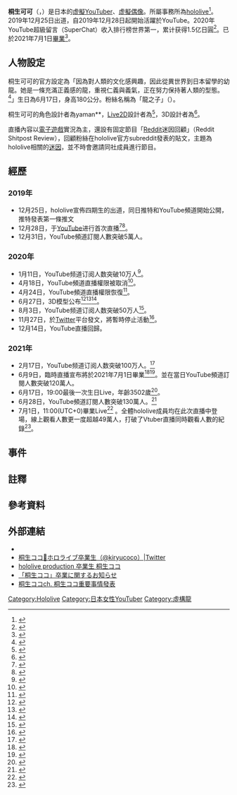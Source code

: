{{Multiple issues|
{{Trivia|time=2021-07-18T23:47:50+00:00}}
{{Prose|time=2022-04-11T13:40:23+00:00}}
{{Primarysources|time=2022-04-11T13:40:23+00:00}}
}}
{{Infobox YouTube personality
| name = 桐生可可
| logo = 
| logo caption = 
| image = File:Kiryu_Coco.png
| imagesize = 300px
| caption = 
| birth_name = 
| birth_date = 6月17日
| birth_place = 
| death_date = 
| death_place = 
| nationality = 
| occupation = [[虛擬YouTuber|虛擬YouTuber（VTuber）]]
| height = 180cm（龍形為7m）
| website = {{official|https://hololive.hololivepro.com/talents/kiryu-coco/}}
| pseudonym = 會長
| channel_display_name = Coco Ch. 桐生ココ
| channel_url = UCS9uQI-jC3DE0L4IpXyvr6w
| channel_direct_url = 
| years_active = 2019年12月28日 - <br>2021年7月1日
| genre = [[新聞|新聞]]、[[迷因|迷因]]、遊戲直播、閒聊、歌唱
| subscribers =  144萬人
| subscriber_date = 2022-4-14
| views = 179,693,304次
| view_date = 2022-4-14
| network = [[hololive|hololive]]
| associated_acts = 
| catchphrase(s) = 
| silver_button = yes
| silver_year = [[2020年|2020年]][[1月11日|1月11日]]
| gold_button = yes
| gold_year = [[2021年|2021年]][[2月17日|2月17日]]
| diamond_button = no
| diamond_year = 
| ruby_button = no
| ruby_year = 
| module = 
| stats_update = 2022年2月7日
}}
'''桐生可可'''（{{jpn|j=桐生ココ|hg=きりゅう ここ|rm=Kiryuu koko|f=y}}，{{lang-en|Kiryu Coco}}）是日本的[[虚擬YouTuber|虚擬YouTuber]]、[[虚擬偶像|虚擬偶像]]。所屬事務所為[[hololive|hololive]]<ref name="official1">{{cite web|url=https://hololive.hololivepro.com/talents/kiryu-coco/|title=桐生ココ|accessdate=2021-08-30|website=hololive.tv|publisher=COVER株式会社|archive-date=2021-11-27|archive-url=https://web.archive.org/web/20211127164017/https://hololive.hololivepro.com/talents/kiryu-coco/|dead-url=no}}</ref>。2019年12月25日出道，自2019年12月28日起開始活躍於YouTube。2020年YouTube超級留言（SuperChat）收入排行榜世界第一，累计获得1.5亿日圓<ref>{{cite web |author1=Yuuki Honda |title=桐生ココ、総額1億5千万円　2020年のスパチャ世界1位に |url=https://kai-you.net/article/79249 |website=KAI-YOU.net |accessdate=2021-06-13 |archiveurl=https://web.archive.org/web/20210421132117/https://kai-you.net/article/79249 |archivedate=2021-04-21 |language=ja |date=2021-01-04}}</ref>。已於2021年7月1日[[畢業_(演藝界)|畢業]]<ref>{{cite news |author1= |title=hololive四期生桐生可可宣布畢業，7/1告別演唱會 |url=https://www.4gamers.com.tw/news/detail/48382/hololivekiryu-coco-announced-her-graduation |accessdate=2021-06-12 |work=4Gamers |agency=4Gamers |date=2021-06-09 |archive-date=2021-06-12 |archive-url=https://web.archive.org/web/20210612084641/https://www.4gamers.com.tw/news/detail/48382/hololivekiryu-coco-announced-her-graduation |dead-url=no }}</ref>。

==人物設定==
桐生可可的官方設定為「因為對人類的文化感興趣，因此從異世界到日本留學的幼龍。她是一條充滿正義感的龍，重視仁義與義氣，正在努力保持著人類的型態。<ref name=official2>{{Cite web|title=【卒業生】桐生ココ|url=https://hololive.hololivepro.com/talents/kiryu-coco/|accessdate=2021-08-30|language=ja|archive-date=2021-11-27|archive-url=https://web.archive.org/web/20211127164017/https://hololive.hololivepro.com/talents/kiryu-coco/|dead-url=no}}</ref>」生日為6月17日，身高180公分。粉絲名稱為「龍之子」（{{Lang|ja|たつのこ}}）{{R|official2}}。

桐生可可的角色設計者為yaman**，[[Live2D|Live2D]]設計者為{{Lang|ja|けっふぃー}}<ref>{{Cite web|title=けっふぃー@Live2Dデザイナー(@keffiy)|url=https://twitter.com/keffiy|language=ja|access-date=2021-06-04|archive-date=2021-12-18|archive-url=https://web.archive.org/web/20211218135448/https://twitter.com/keffiy|dead-url=no}}</ref>，{{R|official2}}3D設計者為{{Lang|ja|ぽんぷ長}}<ref>{{Cite web|title=ぽんぷ長🍅(@paint002)|url=https://twitter.com/paint002|website=Twitter|language=ja|access-date=2020-11-19|archive-date=2020-12-06|archive-url=https://web.archive.org/web/20201206213552/https://twitter.com/paint002|dead-url=no}}</ref>。

直播內容以[[電子遊戲|電子遊戲]]實況為主，還設有固定節目「[[Reddit|Reddit]]迷因回顧」（Reddit Shitpost Review），回顧粉絲在hololive官方subreddit發表的貼文，主題為hololive相關的[[迷因|迷因]]，並不時會邀請同社成員進行節目。

==經歷==
===2019年===
*12月25日，hololive宣佈四期生的出道，同日推特和YouTube頻道開始公開，推特發表第一條推文
*12月28日，于[[YouTube|YouTube]]进行首次直播<ref>{{Citation|title=【ホロ4期】桐生ココ初配信まとめ|url=https://www.youtube.com/watch?v=zvLAtdS3iq8|website=YouTube|accessdate=2020-11-24|language=ja}}</ref><ref>{{Cite news|title=天音かなたさんや桐生ココさん、姫森ルーナさんらホロライブ4期生を紹介|date=2020-02-22|url=https://dengekionline.com/articles/39376/|newspaper=-{電撃オンライン}-}}</ref>。
*12月31日，YouTube頻道訂閱人數突破5萬人。

===2020年===
*1月11日，YouTube频道订阅人数突破10万人<ref>{{Citation|title=桐生ココ（Twitter ID：@kiryucoco）- 2020/01/11|url=https://twitter.com/kiryucoco/status/1215969473556967425|website=Twitter|accessdate=2020-11-19|language=ja|archive-date=2021-01-19|archive-url=https://web.archive.org/web/20210119115033/https://twitter.com/kiryucoco/status/1215969473556967425|dead-url=no}}</ref>。
*4月18日，YouTube頻道直播權限被取消<ref>{{Citation|title=桐生ココ（Twitter ID：@kiryucoco）- 2020/04/18|url=https://twitter.com/kiryucoco/status/1251481107188465667|website=Twitter|accessdate=2020-11-19|language=ja|archive-date=2020-04-18|archive-url=https://web.archive.org/web/20200418190916/https://twitter.com/kiryucoco/status/1251481107188465667|dead-url=no}}</ref>。
*4月24日，YouTube頻道直播權限恢復<ref>{{Citation|title=桐生ココ（Twitter ID：@kiryucoco）- 2020/04/24|url=https://twitter.com/kiryucoco/status/1253368251926540288|website=Twitter|accessdate=2020-11-19|language=ja|archive-date=2020-05-01|archive-url=https://web.archive.org/web/20200501074113/https://twitter.com/kiryucoco/status/1253368251926540288|dead-url=no}}</ref>。
*6月27日，3D模型公布<ref>{{Citation|title=【#桐生ココ3D】桐生ココ3Dお披露目！#ホロふぉーす始動！ 【#JointhefutureJP】|url=https://www.youtube.com/watch?v=9a7_lq72xlk|website=YouTube|accessdate=2020-11-19|language=ja|archive-date=2021-02-02|archive-url=https://web.archive.org/web/20210202001512/https://www.youtube.com/watch?v=9a7_lq72xlk|dead-url=no}}</ref><ref>{{Cite news|title=-{桐生ココの3Dお披露目配信、10万人オーバーの驚異の同時接続数を達成　ラストはゴロツキに……!?}-|url=https://panora.tokyo/archives/7613|newspaper=Panora|date=2020-06-27}}</ref><ref>{{Cite news|title=-{同接10万人を記録した桐生ココの3Dお披露目配信、注目の内容は？}-|url=https://www.moguravr.com/vtuber-kiryu-coco-6|newspaper=MoguLive|date=2020-06-29}}</ref>。
*8月3日，YouTube频道订阅人数突破50万人<ref>{{Cite web|url=https://www.youtube.com/watch?v=kqHTeyHV5xU|title=-{【#桐生ココ】50万人カウントダウン緊急ゲリラ歌枠}-|accessdate=2020-08-03|publisher=youtube}}</ref>。
*11月27日，於[[Twitter|Twitter]]平台發文，將暫時停止活動<ref>{{Citation|title=桐生ココ（Twitter ID：@kiryucoco）- 2020/11/27|url=https://twitter.com/kiryucoco/status/1332316912932560899|website=Twitter|accessdate=2020-11-28|language=ja|archive-date=2021-03-29|archive-url=https://web.archive.org/web/20210329183058/https://twitter.com/kiryucoco/status/1332316912932560899|dead-url=no}}</ref>。
*12月14日，YouTube直播回歸。

===2021年===
*2月17日，YouTube频道订阅人数突破100万人。<ref>{{Cite tweet|user=kiryucoco|number=1361973361908178944|date=2021-02-17|title=みんな、お祝いしてくれてありがとう！脳が死んでrつからうまくしゃべれなくてごめんね！これからもずっと、どんな時でもファンの皆さん愛してんで！！！！！！また脳復活したら、改めてちゃんとお祝いさせてね！！！！！！！！！！|author=桐生ココ|access-date=2021-02-21|language=ja}}</ref>
*6月9日，臨時直播宣布將於2021年7月1日畢業<ref>{{Cite web|title=桐生ココからみなさんへ大切なお知らせ|url=https://www.youtube.com/watch?app=desktop&v=6Q-fX1E6B_s&t=332s|language=ja|accessdate=2021-06-09|archive-date=2021-06-09|archive-url=https://web.archive.org/web/20210609031844/https://www.youtube.com/watch?app=desktop&v=6Q-fX1E6B_s&t=332s|dead-url=no}}</ref><ref>{{Cite Web|url= https://cover-corp.com/news/detail/20210609a/?fbclid=IwAR0_iMStZoj0F2HP6AgVdFyDx7uASzTHBmRNAdlkcCpXOvPDhMcmr0b1DsE|title= 「桐生ココ」卒業に関するお知らせ|language= ja|accessdate= 2021-06-09|archive-date= 2021-06-09|archive-url= https://web.archive.org/web/20210609033329/https://cover-corp.com/news/detail/20210609a/?fbclid=IwAR0_iMStZoj0F2HP6AgVdFyDx7uASzTHBmRNAdlkcCpXOvPDhMcmr0b1DsE|dead-url= no}}</ref>。並在當日YouTube頻道訂閱人數突破120萬人。
*6月17日，19:00最後一次生日Live，年齡3502歲<ref>{{Citation|title=【#桐生ココ生誕祭】あさココLIVEニュース？6月7日【#HappyBdayCoco】🐉|url=https://www.youtube.com/watch?v=SwodJntnYBg|website=YouTube|date=2021-06-17|access-date=2021-06-18|language=ja|archive-date=2021-10-12|archive-url=https://web.archive.org/web/20211012043430/https://www.youtube.com/watch?v=SwodJntnYBg|dead-url=no}}</ref>。
*6月28日，YouTube頻道訂閱人數突破130萬人。<ref>{{Citation|title=【歌枠】登録者130万人カウントダウン✨いけーっ！！【桐生ココ_ホロライブ】|url=https://www.youtube.com/watch?v=3khjT094-PY|website=YouTube|accessdate=2021-06-28|language=ja|archive-date=2021-08-22|archive-url=https://web.archive.org/web/20210822150218/https://www.youtube.com/watch?v=3khjT094-PY|dead-url=no}}</ref>
*7月1日，11:00(UTC+0)畢業Live<ref>{{Citation|title=卒業。|url=https://www.youtube.com/watch?v=IhiievWaZMI|website=YouTube|accessdate=2021-07-01|language=ja|archive-date=2021-12-20|archive-url=https://web.archive.org/web/20211220185506/https://www.youtube.com/watch?v=IhiievWaZMI|dead-url=no}}</ref> 。全體hololive成員均在此次直播中登場{{notetag|已經預先錄好了影片}}，線上觀看人數更一度超越49萬人，打破了Vtuber直播同時觀看人數的紀錄<ref>{{Citation|title=Vtuber桐生可可畢業再寫傳奇，同時觀看衝破49萬人打破歷史記錄|url=https://www.4gamers.com.tw/news/detail/48780/vtuber-kiryu-coco-graduated|accessdate=2021-07-01|archive-date=2021-07-12|archive-url=https://web.archive.org/web/20210712101614/https://www.4gamers.com.tw/news/detail/48780/vtuber-kiryu-coco-graduated|dead-url=no}}</ref>。

==事件==
{{see also|hololive production相关争议#桐生可可及赤井心事件}}

==註釋==
<references group="註" />

==參考資料==
{{reflist|2}}

==外部連結==
*{{YouTube|channel=UCS9uQI-jC3DE0L4IpXyvr6w|Coco Ch. 桐生ココ}}
*[https://twitter.com/kiryucoco 桐生ココ🐉ホロライブ卒業生（@kiryucoco）|Twitter] {{Wayback|url=https://twitter.com/kiryucoco |date=20210315032530 }}
*[https://hololive.hololivepro.com/talents/kiryu-coco/ hololive production 卒業生 桐生ココ] {{Wayback|url=https://hololive.hololivepro.com/talents/kiryu-coco/ |date=20211127164017 }}
*[https://cover-corp.com/news/detail/20210609a/ 「桐生ココ」卒業に関するお知らせ] {{Wayback|url=https://cover-corp.com/news/detail/20210609a/ |date=20211117175414 }}
*[https://m.youtube.com/watch?v=6Q-fX1E6B_s 桐生ココch.  桐生ココ重要事情發表]

{{hololive}}
{{虛擬YouTuber}}
[[Category:Hololive|Category:Hololive]]
[[Category:日本女性YouTuber|Category:日本女性YouTuber]]
[[Category:虛構龍|Category:虛構龍]]